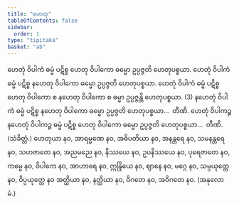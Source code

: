 ```yaml
---
title: "ဟေတု"
tableOfContents: false
sidebar:
  order: 1
type: "tipitaka"
basket: "ab"
---
```



<DynamicBreadcrumb />

<Division number="108">

<Paragraph number="186">
ဟေတုံ ဝိပါကံ ဓမ္မံ ပဋိစ္စ ဟေတု ဝိပါကော ဓမ္မော ဥပ္ပဇ္ဇတိ ဟေတုပစ္စယာ. ဟေတုံ ဝိပါကံ ဓမ္မံ ပဋိစ္စ နဟေတု ဝိပါကော ဓမ္မော ဥပ္ပဇ္ဇတိ ဟေတုပစ္စယာ. ဟေတုံ ဝိပါကံ ဓမ္မံ ပဋိစ္စ ဟေတု ဝိပါကော စ နဟေတု ဝိပါကော စ ဓမ္မာ ဥပ္ပဇ္ဇန္တိ ဟေတုပစ္စယာ. (3)
</Paragraph>

<Paragraph number="187">
နဟေတုံ ဝိပါကံ ဓမ္မံ ပဋိစ္စ နဟေတု ဝိပါကော ဓမ္မော ဥပ္ပဇ္ဇတိ ဟေတုပစ္စယာ…  တီဏိ.
</Paragraph>

<Paragraph number="188">
ဟေတုံ ဝိပါကဉ္စ နဟေတုံ ဝိပါကဉ္စ ဓမ္မံ ပဋိစ္စ ဟေတု ဝိပါကော ဓမ္မော ဥပ္ပဇ္ဇတိ ဟေတုပစ္စယာ…  တီဏိ. (သံခိတ္တံ.)
</Paragraph>

</Division>
<Division number="109">

<Paragraph number="189">
ဟေတုယာ နဝ, အာရမ္မဏေ နဝ, အဓိပတိယာ နဝ, အနန္တရေ နဝ, သမနန္တရေ နဝ, သဟဇာတေ နဝ, အညမညေ နဝ, နိဿယေ နဝ, ဥပနိဿယေ နဝ, ပုရေဇာတေ နဝ, ကမ္မေ နဝ, ဝိပါကေ နဝ, အာဟာရေ နဝ, ဣန္ဒြိယေ နဝ, ဈာနေ နဝ, မဂ္ဂေ နဝ, သမ္ပယုတ္တေ နဝ, ဝိပ္ပယုတ္တေ နဝ အတ္ထိယာ နဝ, နတ္ထိယာ နဝ, ဝိဂတေ နဝ, အဝိဂတေ နဝ. (အနုလောမံ.)
</Paragraph>
</Division>